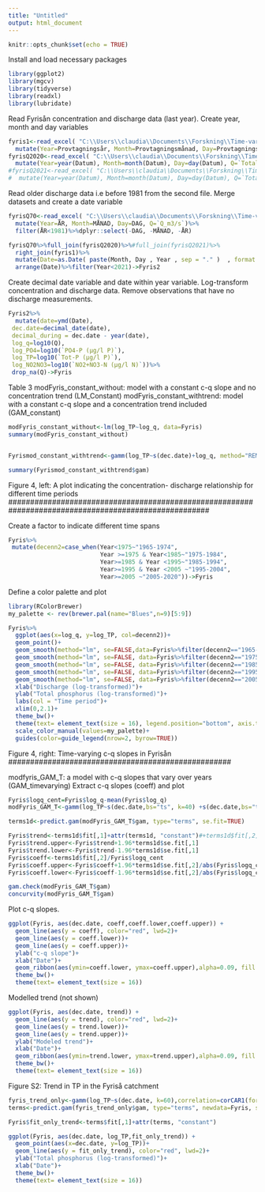 ---
title: "Untitled"
output: html_document
---

```{r setup, include=FALSE}
knitr::opts_chunk$set(echo = TRUE)
```

Install and load necessary packages
```{r}
library(ggplot2)
library(mgcv)
library(tidyverse)
library(readxl)
library(lubridate)
```

Read Fyrisån concentration and discharge data (last year). Create year, month and day variables
```{r}
fyris1<-read_excel( "C:\\Users\\claudia\\Documents\\Forskning\\Time-varying coefficients\\R code\\Model illustration\\Fyris Flottsund 2022.xlsx")%>%
  mutate(Year=Provtagningsår, Month=Provtagningsmånad, Day=Provtagningsdag)
fyrisQ2020<-read_excel( "C:\\Users\\claudia\\Documents\\Forskning\\Time-varying coefficients\\R code\\Model illustration\\Fyris Q 2020.xlsx")%>%
  mutate(Year=year(Datum), Month=month(Datum), Day=day(Datum), Q=`Total stationskorrigerad vattenföring`)%>%dplyr::select(Year, Month, Day, Q)
#fyrisQ2021<-read_excel( "C:\\Users\\claudia\\Documents\\Forskning\\Time-varying coefficients\\R code\\Model illustration\\Fyris Q 2022.xlsx")%>%
#  mutate(Year=year(Datum), Month=month(Datum), Day=day(Datum), Q=`Total stationskorrigerad vattenföring`)%>%dplyr::select(Year, Month, Day, Q)%>%filter(Year==2021)
```

Read older discharge data i.e before 1981 from the second file. Merge datasets and create a date variable
```{r}
fyrisQ70<-read_excel( "C:\\Users\\claudia\\Documents\\Forskning\\Time-varying coefficients\\R code\\FyrisQ.xlsx")%>%
  mutate(Year=ÅR, Month=MÅNAD, Day=DAG, Q=`Q_m3/s`)%>%
  filter(ÅR<1981)%>%dplyr::select(-DAG, -MÅNAD, -ÅR)

fyrisQ70%>%full_join(fyrisQ2020)%>%#full_join(fyrisQ2021)%>%
  right_join(fyris1)%>%
  mutate(Date=as.Date( paste(Month, Day , Year , sep = "." )  , format = "%m.%d.%Y"))%>%
  arrange(Date)%>%filter(Year<2021)->Fyris2
```

Create decimal date variable and date within year variable. Log-transform concentration and discharge data. Remove observations that have no discharge measurements.
```{r}
Fyris2%>%
  mutate(date=ymd(Date),
 dec.date=decimal_date(date),
 decimal_during = dec.date - year(date),
 log_q=log10(Q),
 log_PO4=log10(`PO4-P (µg/l P)`),
 log_TP=log10(`Tot-P (µg/l P)`),
 log_NO2NO3=log10(`NO2+NO3-N (µg/l N)`))%>%
 drop_na(Q)->Fyris
```

Table 3
modFyris_constant_without: model with a constant c-q slope and no concentration trend (LM_Constant)
modFyris_constant_withtrend: model with a constant c-q slope and a concentration trend included (GAM_constant)

```{r}
modFyris_constant_without<-lm(log_TP~log_q, data=Fyris)
summary(modFyris_constant_without)


Fyrismod_constant_withtrend<-gamm(log_TP~s(dec.date)+log_q, method="REML", data=Fyris)

summary(Fyrismod_constant_withtrend$gam)

```

######################################################################################################
Figure 4, left: A plot indicating the concentration- discharge relationship for different time periods
######################################################################################################

Create a factor to indicate different time spans

```{r}
Fyris%>%
 mutate(decenn2=case_when(Year<1975~"1965-1974",
                          Year >=1975 & Year<1985~"1975-1984",
                          Year>=1985 & Year <1995~"1985-1994",
                          Year>=1995 & Year <2005 ~"1995-2004",
                          Year>=2005 ~"2005-2020"))->Fyris
```

Define a color palette and plot
```{r}
library(RColorBrewer)
my_palette <- rev(brewer.pal(name="Blues",n=9)[5:9])

Fyris%>%
  ggplot(aes(x=log_q, y=log_TP, col=decenn2))+
  geom_point()+
  geom_smooth(method="lm", se=FALSE,data=Fyris%>%filter(decenn2=="1965-1974"))+
  geom_smooth(method="lm", se=FALSE, data=Fyris%>%filter(decenn2=="1975-1984"))+
  geom_smooth(method="lm", se=FALSE, data=Fyris%>%filter(decenn2=="1985-1994"))+
  geom_smooth(method="lm", se=FALSE, data=Fyris%>%filter(decenn2=="1995-2004"))+
  geom_smooth(method="lm", se=FALSE, data=Fyris%>%filter(decenn2=="2005-2020"))+
  xlab("Discharge (log-transformed)")+
  ylab("Total phosphorus (log-transformed)")+
  labs(col = "Time period")+
  xlim(0,2.1)+
  theme_bw()+
  theme(text= element_text(size = 16), legend.position="bottom", axis.title.x = element_text(size = 16), axis.title.y = element_text(size = 16))+
  scale_color_manual(values=my_palette)+
  guides(color=guide_legend(nrow=2, byrow=TRUE))


```


###################################################
Figure 4, right: Time-varying c-q slopes in Fyrisån
###################################################

modfyris_GAM_T: a  model with c-q slopes that vary over years (GAM_timevarying)
Extract c-q slopes (coeff) and plot

```{r}
Fyris$logq_cent=Fyris$log_q-mean(Fyris$log_q)
modFyris_GAM_T<-gamm(log_TP~s(dec.date,bs="ts", k=40) +s(dec.date,bs="ts", by=logq_cent),data=Fyris, correlation=corCAR1(form=~dec.date), method="REML")

terms1d<-predict.gam(modFyris_GAM_T$gam, type="terms", se.fit=TRUE)

Fyris$trend<-terms1d$fit[,1]+attr(terms1d, "constant")#+terms1d$fit[,2]/Fyris$logq_cent
Fyris$trend.upper<-Fyris$trend+1.96*terms1d$se.fit[,1]
Fyris$trend.lower<-Fyris$trend-1.96*terms1d$se.fit[,1]
Fyris$coeff<-terms1d$fit[,2]/Fyris$logq_cent
Fyris$coeff.upper<-Fyris$coeff+1.96*terms1d$se.fit[,2]/abs(Fyris$logq_cent)
Fyris$coeff.lower<-Fyris$coeff-1.96*terms1d$se.fit[,2]/abs(Fyris$logq_cent)

```


```{r}
gam.check(modFyris_GAM_T$gam)
concurvity(modFyris_GAM_T$gam)
```



Plot c-q slopes.
```{r}
ggplot(Fyris, aes(dec.date, coeff,coeff.lower,coeff.upper)) +
  geom_line(aes(y = coeff), color="red", lwd=2)+
  geom_line(aes(y = coeff.lower))+
  geom_line(aes(y = coeff.upper))+
  ylab("c-q slope")+
  xlab("Date")+
  geom_ribbon(aes(ymin=coeff.lower, ymax=coeff.upper),alpha=0.09, fill = "blue")+
  theme_bw()+
  theme(text= element_text(size = 16))
```
Modelled trend (not shown)
```{r}

ggplot(Fyris, aes(dec.date, trend)) +
  geom_line(aes(y = trend), color="red", lwd=2)+
  geom_line(aes(y = trend.lower))+
  geom_line(aes(y = trend.upper))+
  ylab("Modeled trend")+
  xlab("Date")+
  geom_ribbon(aes(ymin=trend.lower, ymax=trend.upper),alpha=0.09, fill = "blue")+
  theme_bw()+
  theme(text= element_text(size = 16))
```





Figure S2: Trend in TP in the Fyriså catchment

```{r}
fyris_trend_only<-gamm(log_TP~s(dec.date, k=60),correlation=corCAR1(form = ~dec.date),method="REML", data=Fyris)
terms<-predict.gam(fyris_trend_only$gam, type="terms", newdata=Fyris, se.fit=TRUE)

Fyris$fit_only_trend<-terms$fit[,1]+attr(terms, "constant")

ggplot(Fyris, aes(dec.date, log_TP,fit_only_trend)) +
  geom_point(aes(x=dec.date, y=log_TP))+
  geom_line(aes(y = fit_only_trend), color="red", lwd=2)+
  ylab("Total phosphorus (log-transformed)")+
  xlab("Date")+
  theme_bw()+
  theme(text= element_text(size = 16))
```
